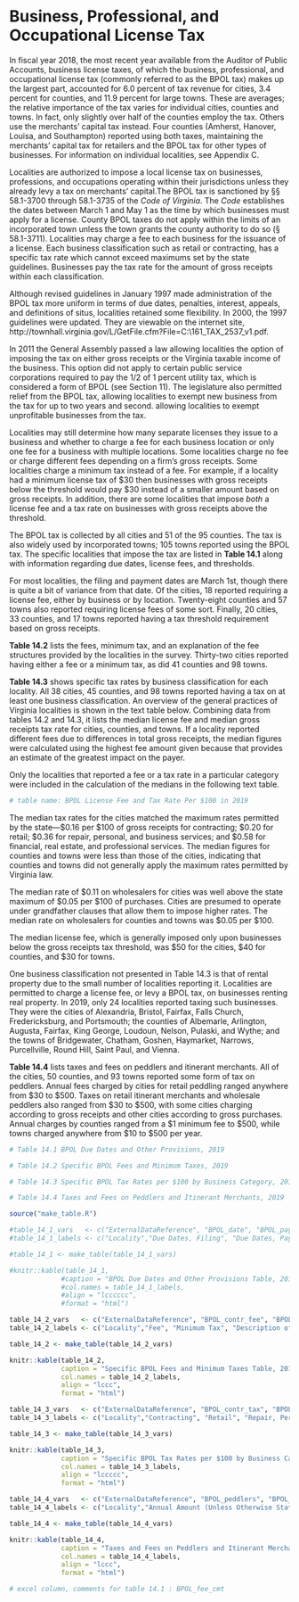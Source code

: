 # Business, Professional, and Occupational License Tax

In fiscal year 2018, the most recent year available from the Auditor of Public Accounts, business license taxes, of which the business, professional, and occupational license tax (commonly referred to as the BPOL tax) makes up the largest part, accounted for 6.0 percent of tax revenue for cities, 3.4 percent for counties, and 11.9 percent for large towns. These are averages; the relative importance of the tax varies for individual cities, counties and towns. In fact, only slightly over half of the counties employ the tax. Others use the merchants’ capital tax instead. Four counties (Amherst, Hanover, Louisa, and Southampton) reported using both taxes, maintaining the merchants’ capital tax for retailers and the BPOL tax for other types of businesses. For information on individual localities, see Appendix C.

Localities are authorized to impose a local license tax on businesses, professions, and occupations operating within their jurisdictions unless they already levy a tax on merchants’ capital.The BPOL tax is sanctioned by §§ 58.1-3700 through 58.1-3735 of the *Code of Virginia*. The *Code* establishes the dates between March 1 and May 1 as the time by which businesses must apply for a license. County BPOL taxes do not apply within the limits of an incorporated town unless the town grants the county authority to do so (§ 58.1-3711). Localities may charge a fee to each business for the issuance of a license. Each business classification such as retail or contracting, has a specific tax rate which cannot exceed maximums set by the state guidelines. Businesses pay the tax rate for the amount of gross receipts within each classification.

Although revised guidelines in January 1997 made administration of the BPOL tax more uniform in terms of due dates, penalties, interest, appeals, and definitions of situs, localities retained some flexibility. In 2000, the 1997 guidelines were updated. They are viewable on the internet site, http://townhall.virginia.gov/L/GetFile.cfm?File=C:\TownHall\docroot\GuidanceDocs\161\GDoc_TAX_2537_v1.pdf.

In 2011 the General Assembly passed a law allowing localities the option of imposing the tax on either gross receipts or the Virginia taxable income of the business. This option did not apply to certain public service corporations required to pay the 1/2 of 1 percent utility tax, which is considered a form of BPOL (see Section 11). The legislature also permitted relief from the BPOL tax, allowing localities to exempt new business from the tax for up to two years and second. allowing localities to exempt unprofitable businesses from the tax.

Localities may still determine how many separate licenses they issue to a business and whether to charge a fee for each business location or only one fee for a business with multiple locations. Some localities charge no fee or charge different fees depending on a firm’s gross receipts. Some localities charge a minimum tax instead of a fee. For example, if a locality had a minimum license tax of \$30 then businesses with gross receipts below the threshold would pay $30 instead of a smaller amount based on gross receipts. In addition, there are some localities that impose *both* a license fee and a tax rate on businesses with gross receipts above the threshold.

The BPOL tax is collected by all cities and 51 of the 95 counties. The tax is also widely used by incorporated towns; 105 towns reported using the BPOL tax. The specific localities that impose the tax are listed in **Table 14.1** along with information regarding due dates, license fees, and thresholds.

For most localities, the filing and payment dates are March 1st, though there is quite a bit of variance from that date. Of the cities, 18 reported requiring a license fee, either by business or by location. Twenty-eight counties and 57 towns also reported requiring license fees of some sort. Finally, 20 cities, 33 counties, and 17 towns reported having a tax threshold requirement based on gross receipts.

**Table 14.2** lists the fees, minimum tax, and an explanation of the fee structures provided by the localities in the survey. Thirty-two cities reported having either a fee or a minimum tax, as did 41 counties and 98 towns.

**Table 14.3** shows specific tax rates by business classification for each locality. All 38 cities, 45 counties, and 98 towns reported having a tax on at least one business classification. An overview of the general practices of Virginia localities is shown in the text table below. Combining data from tables 14.2 and 14.3, it lists the median license fee and median gross receipts tax rate for cities, counties, and towns. If a locality reported different fees due to differences in total gross receipts, the median figures were calculated using the highest fee amount given because that provides an estimate of the greatest impact on the payer.

Only the localities that reported a fee or a tax rate in a particular category were included in the calculation of the medians in the following text table.

```r
# table name: BPOL License Fee and Tax Rate Per $100 in 2019
```

The median tax rates for the cities matched the maximum rates permitted by the state—\$0.16 per \$100 of gross receipts for contracting; \$0.20 for retail; \$0.36 for repair, personal, and business services; and \$0.58 for financial, real estate, and professional services. The median figures for counties and towns were less than those of the cities, indicating that counties and towns did not generally apply the maximum rates permitted by Virginia law.

The median rate of \$0.11 on wholesalers for cities was well above the state maximum of \$0.05 per \$100 of purchases. Cities are presumed to operate under grandfather clauses that allow them to impose higher rates. The median rate on wholesalers for counties and towns was \$0.05 per \$100.

The median license fee, which is generally imposed only upon businesses below the gross receipts tax threshold, was \$50 for the cities, \$40 for counties, and \$30 for towns.

One business classification not presented in Table 14.3 is that of rental property due to the small number of localities reporting it. Localities are permitted to charge a license fee, or levy a BPOL tax, on businesses renting real property. In 2019, only 24 localities reported taxing such businesses. They were the cities of Alexandria, Bristol, Fairfax, Falls Church, Fredericksburg, and Portsmouth; the counties of Albemarle, Arlington, Augusta, Fairfax, King George, Loudoun, Nelson, Pulaski, and Wythe; and the towns of Bridgewater, Chatham, Goshen, Haymarket, Narrows, Purcellville, Round Hill, Saint Paul, and Vienna.

**Table 14.4** lists taxes and fees on peddlers and itinerant merchants. All of the cities, 50 counties, and 93 towns reported some form of tax on peddlers. Annual fees charged by cities for retail peddling ranged anywhere from \$30 to \$500. Taxes on retail itinerant merchants and wholesale peddlers also ranged from \$30 to \$500, with some cities charging according to gross receipts and other cities according to gross purchases. Annual charges by counties ranged from a \$1 minimum fee to \$500, while towns charged anywhere from \$10 to \$500 per year.

```r
# Table 14.1 BPOL Due Dates and Other Provisions, 2019

# Table 14.2 Specific BPOL Fees and Minimum Taxes, 2019

# Table 14.3 Specific BPOL Tax Rates per $100 by Business Category, 2019

# Table 14.4 Taxes and Fees on Peddlers and Itinerant Merchants, 2019
```

```r
source("make_table.R")
```

```r
#table_14_1_vars   <- c("ExternalDataReference", "BPOL_date", "BPOL_payment_date", "", "BPOL_tax_threshold", "BPOL_tax_threshold_amt", "")
#table_14_1_labels <- c("Locality","Due Dates, Filing", "Due Dates, Payments", "License Fee Applied", "Gross Receipts Tax Threshold", "Threshold Amount", "Separate Gross Receipts Tax Threshold for Each License")

#table_14_1 <- make_table(table_14_1_vars)

#knitr::kable(table_14_1, 
             #caption = "BPOL Due Dates and Other Provisions Table, 2019", 
             #col.names = table_14_1_labels, 
             #align = "lcccccc",
             #format = "html")
```

```r
table_14_2_vars   <- c("ExternalDataReference", "BPOL_contr_fee", "BPOL_contr_min_tax", "BPOL_contr_cmt")
table_14_2_labels <- c("Locality","Fee", "Minimum Tax", "Description of Tax and Fee Classifications")

table_14_2 <- make_table(table_14_2_vars)

knitr::kable(table_14_2, 
             caption = "Specific BPOL Fees and Minimum Taxes Table, 2019", 
             col.names = table_14_2_labels, 
             align = "lccc",
             format = "html")
```

```r
table_14_3_vars   <- c("ExternalDataReference", "BPOL_contr_tax", "BPOL_retail_tax", "BPOL_repair_tax", "BPOL_pers_tax", "BPOL_busS_tax", "BPOL_fin_tax", "BPOL_estate_tax", "BPOL_prof_tax", "BPOL_whole_tax")
table_14_3_labels <- c("Locality","Contracting", "Retail", "Repair, Personal, & Business Svcs.[^†]", "Repair, Personal, & Business Svcs.[^†]", "Repair, Personal, & Business Svcs.[^†]", "Financial, Real Estate & Prof. Svcs.[^†]", "Financial, Real Estate & Prof. Svcs.[^†]", "Financial, Real Estate & Prof. Svcs.[^†]", "Wholesale Gross Receipts or Gross Purchases")

table_14_3 <- make_table(table_14_3_vars)

knitr::kable(table_14_3, 
             caption = "Specific BPOL Tax Rates per $100 by Business Category Table, 2019", 
             col.names = table_14_3_labels, 
             align = "lccccc",
             format = "html")
```

```r
table_14_4_vars   <- c("ExternalDataReference", "BPOL_peddlers", "BPOL_itinerants", "BPOL_whole_pedItin")
table_14_4_labels <- c("Locality","Annual Amount (Unless Otherwise Stated), Retail Peddlers", "Annual Amount (Unless Otherwise Stated), Retail Itinerant Merchants", "Annual Amount (Unless Otherwise Stated), Wholesale Peddlers & Itinerant Merchants")

table_14_4 <- make_table(table_14_4_vars)

knitr::kable(table_14_4, 
             caption = "Taxes and Fees on Peddlers and Itinerant Merchants Table, 2019", 
             col.names = table_14_4_labels, 
             align = "lccc",
             format = "html")
```

```r
# excel column, comments for table 14.1 : BPOL_fee_cmt
```